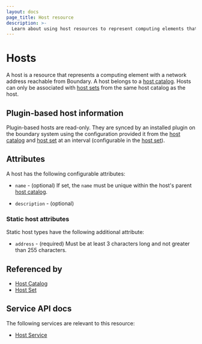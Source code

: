 ```yaml
---
layout: docs
page_title: Host resource
description: >-
  Learn about using host resources to represent computing elements that are reachable from Boundary. You can organize hosts in host sets and host catalogs.
---
```


# Hosts

A host is a resource
that represents a computing element with a network address
reachable from Boundary.
A host belongs to a [host catalog][].
Hosts can only be associated with [host sets][]
from the same host catalog as the host.

## Plugin-based host information

Plugin-based hosts are read-only.  They are synced by an installed plugin on
the boundary system using the configuration provided it from the
[host catalog][] and [host set][] at an interval (configurable in the
[host set][]).

## Attributes

A host has the following configurable attributes:

- `name` - (optional)
  If set, the `name` must be unique within the host's parent [host catalog][].

- `description` - (optional)

### Static host attributes

Static host types have the following additional attribute:

- `address` - (required)
  Must be at least 3 characters long and not greater than 255 characters.

## Referenced by

- [Host Catalog][]
- [Host Set][]

[host catalog]: /boundary/docs/concepts/domain-model/host-catalogs
[host catalogs]: /boundary/docs/concepts/domain-model/host-catalogs
[host set]: /boundary/docs/concepts/domain-model/host-sets
[host sets]: /boundary/docs/concepts/domain-model/host-sets

## Service API docs

The following services are relevant to this resource:

- [Host Service](/boundary/api-docs/host-service)

